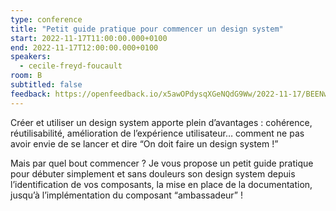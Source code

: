 ```yaml
---
type: conference
title: "Petit guide pratique pour commencer un design system"
start: 2022-11-17T11:00:00.000+0100
end: 2022-11-17T12:00:00.000+0100
speakers:
  - cecile-freyd-foucault
room: B
subtitled: false
feedback: https://openfeedback.io/x5awOPdysqXGeNQdG9Ww/2022-11-17/BEENwSdphKq1Q9SmqYDZ
---
```


Créer et utiliser un design system apporte plein d’avantages&nbsp;: cohérence,
réutilisabilité, amélioration de l’expérience utilisateur… comment ne pas avoir
envie de se lancer et dire “On doit faire un design system !” 

Mais par quel bout commencer&nbsp;? Je vous propose un petit guide pratique pour
débuter simplement et sans douleurs son design system depuis l’identification de
vos composants, la mise en place de la documentation, jusqu’à l’implémentation
du composant “ambassadeur”&nbsp;!
